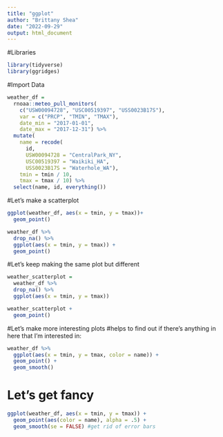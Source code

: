 ```yaml
---
title: "ggplot"
author: "Brittany Shea"
date: "2022-09-29"
output: html_document
---
```

#Libraries

```r
library(tidyverse)
library(ggridges)
```

#Import Data
```r
weather_df = 
  rnoaa::meteo_pull_monitors(
    c("USW00094728", "USC00519397", "USS0023B17S"),
    var = c("PRCP", "TMIN", "TMAX"), 
    date_min = "2017-01-01",
    date_max = "2017-12-31") %>%
  mutate(
    name = recode(
      id, 
      USW00094728 = "CentralPark_NY", 
      USC00519397 = "Waikiki_HA",
      USS0023B17S = "Waterhole_WA"),
    tmin = tmin / 10,
    tmax = tmax / 10) %>%
  select(name, id, everything())
```
#Let's make a scatterplot
```r
ggplot(weather_df, aes(x = tmin, y = tmax))+
  geom_point()
```

```r
weather_df %>%
  drop_na() %>% 
  ggplot(aes(x = tmin, y = tmax)) + 
  geom_point()
```

#Let's keep making the same plot but different
```r
weather_scatterplot = 
  weather_df %>%
  drop_na() %>%
  ggplot(aes(x = tmin, y = tmax)) 

weather_scatterplot +
  geom_point()
```

#Let's make more interesting plots
#helps to find out if there's anything in here that I'm interested in:
```r
weather_df %>%
  ggplot(aes(x = tmin, y = tmax, color = name)) +
  geom_point() +
  geom_smooth()
```

# Let's get fancy

```r
ggplot(weather_df, aes(x = tmin, y = tmax)) + 
  geom_point(aes(color = name), alpha = .5) +
  geom_smooth(se = FALSE) #get rid of error bars
```

